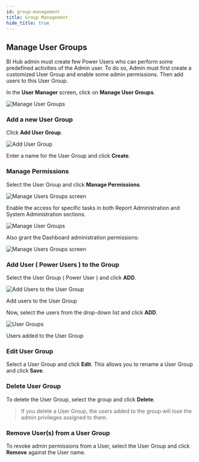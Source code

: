 ```yaml
---
id: group-management
title: Group Management
hide_title: true
---
```



## Manage User Groups

BI Hub admin must create few Power Users who can perform some predefined activities of the Admin user.
To do so, Admin must first create a customized User Group and enable some admin permissions. Then add users to this User Group.

In the **User Manager** screen, click on **Manage User Groups**.

  <div class="center">
    <Zoom>
      <img alt="Manage User Groups" src={useBaseUrl('doc-images/admin-guide/power-users/pr1.png')}/>
    </Zoom>
  </div>

### Add a new User Group

Click **Add User Group**.
  <div class="center">
    <Zoom>
      <img alt="Add User Group" src={useBaseUrl('doc-images/admin-guide/power-users/add-user-group.png')}/>
    </Zoom>
  </div>

Enter a name for the User Group and click **Create**.

### Manage Permissions

Select the User Group and click **Manage Permissions**.
  <div class="center">
    <Zoom>
      <img alt="Manage Users Groups screen" src={useBaseUrl('doc-images/admin-guide/power-users/select-user-group.png')}/>
    </Zoom>
  </div>

Enable the access for specific tasks in both Report Administration and System Administration sections.

  <div class="center">
    <Zoom>
      <img alt="Manage User Groups" src={useBaseUrl('doc-images/admin-guide/power-users/pr5.png')}/>
    </Zoom>
  </div>

Also grant the Dashboard administration permissions:

  <div class="center">
    <Zoom>
      <img alt="Manage Users Groups screen" src={useBaseUrl('doc-images/admin-guide/power-users/sys-dashboard-admin-permissions.png')}/>
    </Zoom>
  </div>

### Add User ( Power Users ) to the Group

Select the User Group ( Power User ) and click **ADD**.

  <div class="center">
    <Zoom>
      <img alt="Add Users to the User Group" src={useBaseUrl('doc-images/admin-guide/power-users/add-users.png')}/>
    </Zoom>
    <p>Add users to the User Group</p>
  </div>

Now, select the users from the drop-down list and click **ADD**.

  <div class="center">
    <Zoom>
      <img alt="User Groups" src={useBaseUrl('doc-images/admin-guide/power-users/power-users-added.png')}/>
    </Zoom>
    <p>Users added to the User Group</p>
  </div>

### Edit User Group

Select a User Group and click **Edit**. This allows you to rename a User Group and click **Save**.

### Delete User Group

To delete the User Group, select the group and click **Delete**.

> If you delete a User Group, the users added to the group will lose the admin privileges assigned to them.

### Remove User(s) from a User Group

To revoke admin permissions from a User, select the User Group and click **Remove** against the User name.

<!--
Based on the access provided by the Admin user, the users SRV01 and SRV02 can also view their Admin Mode screen. For our example, you will be able to view the SRV01 user screen which has a navigation for Admin Mode screen (see Figure below).

  <div class="center">
    <Zoom>
      <img alt="User screen with Admin Mode" src={useBaseUrl('doc-images/admin-guide/power-users/pr9.png')}/>
    </Zoom>
  </div>

*User screen with Admin Mode option*

By clicking the Admin Mode option, you can view the Admin screens for the SRV01 user. The Figures below represent the Home, User Manager, Reports and the Customization screens for the user SRV01 who has been configured as Admin (see Figures below). The basic functionalities of all these Admin screens have been already explained in the BI Hub Admin Guide.

  <div class="center">
    <Zoom>
      <img alt="Home Screen for SRV01 user in Admin Mode" src={useBaseUrl('doc-images/admin-guide/power-users/pr10.png')}/>
    </Zoom>
  </div>

*Home Screen for SRV01 user in Admin Mode*

  <div class="center">
    <Zoom>
      <img alt="User Manager Screen for SRV01 user in Admin Mode" src={useBaseUrl('doc-images/admin-guide/power-users/pr11.png')}/>
    </Zoom>
  </div>

*User Manager Screen for SRV01 user in Admin Mode*

  <div class="center">
    <Zoom>
      <img alt="Reports Screen for SRV01 user in Admin Mode" src={useBaseUrl('doc-images/admin-guide/power-users/pr12.png')}/>
    </Zoom>
  </div>

*Reports Screen for SRV01 user in Admin Mode*

The Add to Hub Folder function (Classify Reports feature) in Platform Folders can be also done by the SRV01 user in the Admin Mode.

  <div class="center">
    <Zoom>
      <img alt="Customization with Theme Manager screen for SRV01 user in Admin Mode" src={useBaseUrl('doc-images/admin-guide/power-users/pr13.png')}/>
    </Zoom>
  </div>

*Customization with Theme Manager screen for SRV01 user in Admin Mode*

The user SRV01 can get back to the User Mode using the User Mode option (see Figure above). After clicking the User Mode option the user will be able to view the User screen with Admin Mode option (see Figure below).

  <div class="center">
    <Zoom>
      <img alt="User screen with Admin Mode option" src={useBaseUrl('doc-images/admin-guide/power-users/pr14.png')}/>
    </Zoom>
  </div>

*User screen with Admin Mode option*
-->

